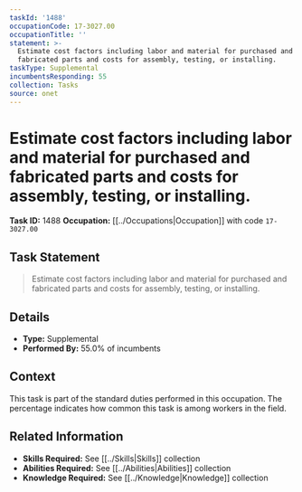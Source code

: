```yaml
---
taskId: '1488'
occupationCode: 17-3027.00
occupationTitle: ''
statement: >-
  Estimate cost factors including labor and material for purchased and
  fabricated parts and costs for assembly, testing, or installing.
taskType: Supplemental
incumbentsResponding: 55
collection: Tasks
source: onet
---
```

# Estimate cost factors including labor and material for purchased and fabricated parts and costs for assembly, testing, or installing.

**Task ID:** 1488
**Occupation:** [[../Occupations|Occupation]] with code `17-3027.00`

## Task Statement

> Estimate cost factors including labor and material for purchased and fabricated parts and costs for assembly, testing, or installing.

## Details

- **Type:** Supplemental
- **Performed By:** 55.0% of incumbents

## Context

This task is part of the standard duties performed in this occupation. The percentage indicates how common this task is among workers in the field.

## Related Information

- **Skills Required:** See [[../Skills|Skills]] collection
- **Abilities Required:** See [[../Abilities|Abilities]] collection
- **Knowledge Required:** See [[../Knowledge|Knowledge]] collection
